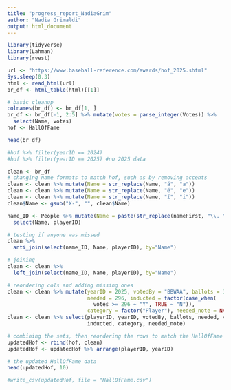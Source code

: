 ```yaml
---
title: "progress_report_NadiaGrim"
author: "Nadia Grimaldi"
output: html_document
---
```


``` r
library(tidyverse)
library(Lahman)
library(rvest)

url <- "https://www.baseball-reference.com/awards/hof_2025.shtml"
Sys.sleep(0.3)
html <- read_html(url)
br_df <- html_table(html)[[1]]

# basic cleanup
colnames(br_df) <- br_df[1, ]
br_df <- br_df[-1, 2:5] %>% mutate(votes = parse_integer(Votes)) %>%
  select(Name, votes)
hof <- HallOfFame

head(br_df)
```

``` r

#hof %>% filter(yearID == 2024)
#hof %>% filter(yearID == 2025) #no 2025 data

clean <- br_df
# changing name formats to match hof, such as by removing accents
clean <- clean %>% mutate(Name = str_replace(Name, "á", "a"))
clean <- clean %>% mutate(Name = str_replace(Name, "é", "e"))
clean <- clean %>% mutate(Name = str_replace(Name, "í", "i"))
clean$Name <- gsub("X-", "", clean$Name)

name_ID <- People %>% mutate(Name = paste(str_replace(nameFirst, "\\. ", "."), nameLast)) %>% 
  select(Name, playerID)

# testing if anyone was missed
clean %>% 
  anti_join(select(name_ID, Name, playerID), by="Name")

# joining
clean <- clean %>% 
  left_join(select(name_ID, Name, playerID), by="Name")

# reordering cols and adding missing ones
clean <- clean %>% mutate(yearID = 2025, votedBy = "BBWAA", ballots = 394,
                          needed = 296, inducted = factor(case_when(
                            votes >= 296 ~ "Y", TRUE ~ "N")),
                          category = factor("Player"), needed_note = NA)
clean <- clean %>% select(playerID, yearID, votedBy, ballots, needed, votes,
                          inducted, category, needed_note)

# combining the sets, then reordering the rows to match the HallOfFame data
updatedHof <- rbind(hof, clean)
updatedHof <- updatedHof %>% arrange(playerID, yearID)

# the updated HallOfFame data
head(updatedHof, 10)
```


``` r
#write_csv(updatedHof, file = "HallOfFame.csv")
```
